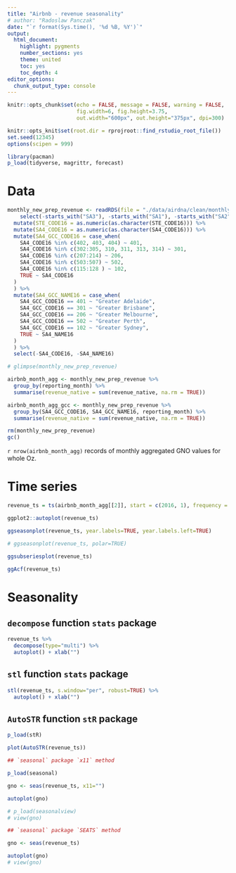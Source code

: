 ```yaml
---
title: "Airbnb - revenue seasonality"
# author: "Radoslaw Panczak"
date: "`r format(Sys.time(), '%d %B, %Y')`"
output: 
  html_document: 
    highlight: pygments
    number_sections: yes
    theme: united
    toc: yes
    toc_depth: 4
editor_options: 
  chunk_output_type: console
---
```


<!-- ------------------------------------------------------------ --> 
<!-- ------------------------------------------------------------ --> 

```r
knitr::opts_chunk$set(echo = FALSE, message = FALSE, warning = FALSE, 
                      fig.width=6, fig.height=3.75, 
                      out.width="600px", out.height="375px", dpi=300)

knitr::opts_knit$set(root.dir = rprojroot::find_rstudio_root_file())
set.seed(12345)
options(scipen = 999)

library(pacman) 
p_load(tidyverse, magrittr, forecast)
```

# Data 

```r
monthly_new_prep_revenue <- readRDS(file = "./data/airdna/clean/monthly_new_prep_revenue.rds") %>% 
    select(-starts_with("SA3"), -starts_with("SA1"), -starts_with("SA2"), -starts_with("GCC")) %>% 
  mutate(STE_CODE16 = as.numeric(as.character(STE_CODE16))) %>% 
  mutate(SA4_CODE16 = as.numeric(as.character(SA4_CODE16))) %>% 
  mutate(SA4_GCC_CODE16 = case_when(
    SA4_CODE16 %in% c(402, 403, 404) ~ 401,
    SA4_CODE16 %in% c(302:305, 310, 311, 313, 314) ~ 301,
    SA4_CODE16 %in% c(207:214) ~ 206,
    SA4_CODE16 %in% c(503:507) ~ 502,
    SA4_CODE16 %in% c(115:128 ) ~ 102,
    TRUE ~ SA4_CODE16
  )
  ) %>% 
  mutate(SA4_GCC_NAME16 = case_when(
    SA4_GCC_CODE16 == 401 ~ "Greater Adelaide",
    SA4_GCC_CODE16 == 301 ~ "Greater Brisbane",
    SA4_GCC_CODE16 == 206 ~ "Greater Melbourne",
    SA4_GCC_CODE16 == 502 ~ "Greater Perth",
    SA4_GCC_CODE16 == 102 ~ "Greater Sydney",
    TRUE ~ SA4_NAME16
  )
  ) %>% 
  select(-SA4_CODE16, -SA4_NAME16)

# glimpse(monthly_new_prep_revenue)

airbnb_month_agg <- monthly_new_prep_revenue %>% 
  group_by(reporting_month) %>% 
  summarise(revenue_native = sum(revenue_native, na.rm = TRUE)) 

airbnb_month_agg_gcc <- monthly_new_prep_revenue %>% 
  group_by(SA4_GCC_CODE16, SA4_GCC_NAME16, reporting_month) %>% 
  summarise(revenue_native = sum(revenue_native, na.rm = TRUE)) 

rm(monthly_new_prep_revenue)
gc()
```

`r nrow(airbnb_month_agg)` records of monthly aggregated GNO values for whole Oz. 

# Time series

```r
revenue_ts = ts(airbnb_month_agg[[2]], start = c(2016, 1), frequency = 12)

ggplot2::autoplot(revenue_ts)

ggseasonplot(revenue_ts, year.labels=TRUE, year.labels.left=TRUE)

# ggseasonplot(revenue_ts, polar=TRUE)

ggsubseriesplot(revenue_ts)

ggAcf(revenue_ts)

```

# Seasonality

## `decompose` function `stats` package

```r
revenue_ts %>% 
  decompose(type="multi") %>%
  autoplot() + xlab("") 
```


## `stl` function `stats` package

```r
stl(revenue_ts, s.window="per", robust=TRUE) %>% 
  autoplot() + xlab("") 
```


## `AutoSTR` function `stR` package

```r
p_load(stR)

plot(AutoSTR(revenue_ts))
```


```r
## `seasonal` package `x11` method

p_load(seasonal)

gno <- seas(revenue_ts, x11="")

autoplot(gno)

# p_load(seasonalview)
# view(gno)

## `seasonal` package `SEATS` method

gno <- seas(revenue_ts)

autoplot(gno)
# view(gno)
```








